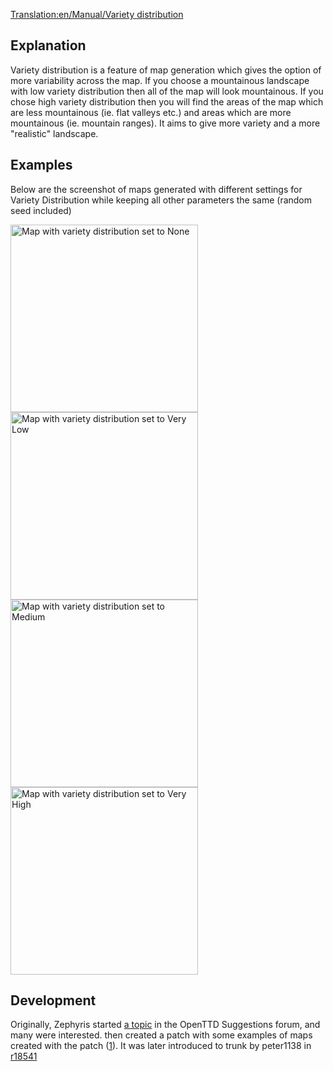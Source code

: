 [[Translation:en/Manual/Variety distribution]]
== Explanation ==

Variety distribution is a feature of map generation which gives the option of more variability across the map. If you choose a mountainous landscape with low variety distribution then all of the map will look mountainous. If you chose high variety distribution then you will find the areas of the map which are less mountainous (ie. flat valleys etc.) and areas which are more mountainous (ie. mountain ranges). It aims to give more variety and a more "realistic" landscape.
{{en/1.0-feature}}

== Examples ==

Below are the screenshot of maps generated with different settings for Variety Distribution while keeping all other parameters the same (random seed included)

[[File:en/Manual/MapVarietyDistrNone.png|thumb|left|300px|Map with variety distribution set to '''None''']]
[[File:en/Manual/MapVarietyDistrVLow.png|thumb|right|300px|Map with variety distribution set to '''Very Low''']]
[[File:en/Manual/MapVarietyDistrMedium.png|thumb|left|300px|Map with variety distribution set to '''Medium''']]
[[File:en/Manual/MapVarietyDistrVHigh.png|thumb|right|300px|Map with variety distribution set to '''Very High''']]

{{en/-}}
== Development ==
Originally, Zephyris started [http://www.tt-forums.net/viewtopic.php?f=32&t=46338 a topic] in the OpenTTD Suggestions forum, and many were interested. {{en/User|peter1138}} then created a patch with some examples of maps created with the patch ([http://www.tt-forums.net/viewtopic.php?p=841457#p841457]). It was later introduced to trunk by peter1138 in [http://hg.openttd.org/openttd/trunk.hg/rev/c3959fffa40a r18541]